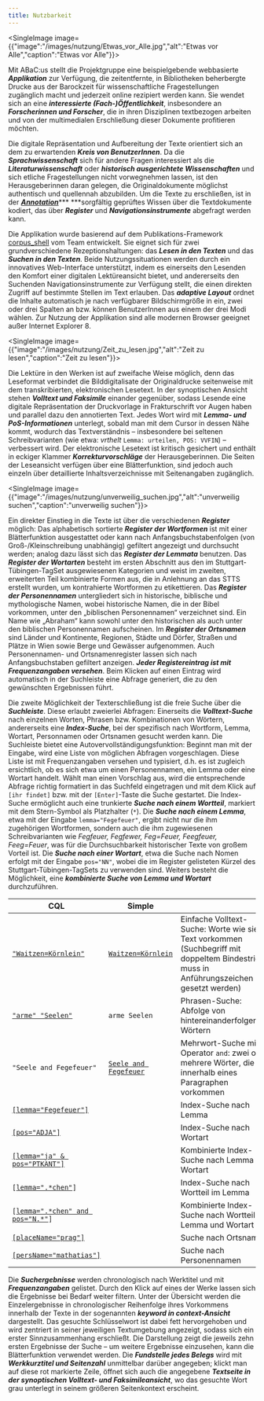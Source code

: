 ```yaml
---
title: Nutzbarkeit
---
```

<SingleImage image={{"image":"/images/nutzung/Etwas_vor_Alle.jpg","alt":"Etwas vor Alle","caption":"Etwas vor Alle"}}>

</SingleImage>

Mit ABaC:us stellt die Projektgruppe eine beispielgebende webbasierte ***Applikation*** zur Verfügung, die zeitentfernte, in Bibliotheken beherbergte Drucke aus der Barockzeit für wissenschaftliche Fragestellungen zugänglich macht und jederzeit online rezipiert werden kann. Sie wendet sich an eine ***interessierte (Fach-)Öffentlichkeit***, insbesondere an ***Forscherinnen und Forscher***, die in ihren Disziplinen textbezogen arbeiten und von der multimedialen Erschließung dieser Dokumente profitieren möchten.

Die digitale Repräsentation und Aufbereitung der Texte orientiert sich an dem zu erwartenden ***Kreis von BenutzerInnen***. Da die ***Sprachwissenschaft*** sich für andere Fragen interessiert als die ***Literaturwissenschaft*** oder ***historisch ausgerichtete Wissenschaften*** und sich etliche Fragestellungen nicht vorwegnehmen lassen, ist den Herausgeberinnen daran gelegen, die Originaldokumente möglichst authentisch und quellennah abzubilden. Um die Texte zu erschließen, ist in der [***Annotation***](https://abacus.acdh.oeaw.ac.at/annotation)\*\*\* \*\*\*sorgfältig geprüftes Wissen über die Textdokumente kodiert, das über ***Register*** und ***Navigationsinstrumente*** abgefragt werden kann.

Die Applikation wurde basierend auf dem Publikations-Framework [corpus\_shell](https://clarin.oeaw.ac.at/ccv/corpus_shell) vom Team entwickelt. Sie eignet sich für zwei grundverschiedene Rezeptionshaltungen: das ***Lesen in den Texten*** und das ***Suchen in den Texten***. Beide Nutzungssituationen werden durch ein innovatives Web-Interface unterstützt, indem es einerseits den Lesenden den Komfort einer digitalen Lektüreansicht bietet, und andererseits den Suchenden Navigationsinstrumente zur Verfügung stellt, die einen direkten Zugriff auf bestimmte Stellen im Text erlauben. Das ***adaptive Layout*** ordnet die Inhalte automatisch je nach verfügbarer Bildschirmgröße in ein, zwei oder drei Spalten an bzw. können BenutzerInnen aus einem der drei Modi wählen. Zur Nutzung der Applikation sind alle modernen Browser geeignet außer Internet Explorer 8.

<SingleImage image={{"image":"/images/nutzung/Zeit_zu_lesen.jpg","alt":"Zeit zu lesen","caption":"Zeit zu lesen"}}>

</SingleImage>

Die Lektüre in den Werken ist auf zweifache Weise möglich, denn das Leseformat verbindet die Bilddigitalisate der Originaldrucke seitenweise mit dem transkribierten, elektronischen Lesetext. In der synoptischen Ansicht stehen ***Volltext und Faksimile*** einander gegenüber, sodass Lesende eine digitale Repräsentation der Druckvorlage in Frakturschrift vor Augen haben und parallel dazu den annotierten Text. Jedes Wort wird mit ***Lemma- und PoS-Informationen*** unterlegt, sobald man mit dem Cursor in dessen Nähe kommt, wodurch das Textverständnis – insbesondere bei seltenen Schreibvarianten (wie etwa: *vrthelt* `Lemma: urteilen, POS: VVFIN`) – verbessert wird. Der elektronische Lesetext ist kritisch gesichert und enthält in eckiger Klammer ***Korrekturvorschläge*** der Herausgeberinnen. Die Seiten der Leseansicht verfügen über eine Blätterfunktion, sind jedoch auch einzeln über detaillierte Inhaltsverzeichnisse mit Seitenangaben zugänglich.

<SingleImage image={{"image":"/images/nutzung/unverweilig_suchen.jpg","alt":"unverweilig suchen","caption":"unverweilig suchen"}}>

</SingleImage>

Ein direkter Einstieg in die Texte ist über die verschiedenen ***Register*** möglich: Das alphabetisch sortierte ***Register der Wortformen*** ist mit einer Blätterfunktion ausgestattet oder kann nach Anfangsbuchstabenfolgen (von Groß-/Kleinschreibung unabhängig) gefiltert angezeigt und durchsucht werden; analog dazu lässt sich das ***Register der Lemmata*** benutzen. Das ***Register der Wortarten*** besteht im ersten Abschnitt aus den im Stuttgart-Tübingen-TagSet ausgewiesenen Kategorien und weist im zweiten, erweiterten Teil kombinierte Formen aus, die in Anlehnung an das STTS erstellt wurden, um kontrahierte Wortformen zu etikettieren. Das ***Register der Personennamen*** untergliedert sich in historische, biblische und mythologische Namen, wobei historische Namen, die in der Bibel vorkommen, unter den „biblischen Personennamen“ verzeichnet sind. Ein Name wie „Abraham“ kann sowohl unter den historischen als auch unter den biblischen Personennamen aufscheinen. Im ***Register der Ortsnamen*** sind Länder und Kontinente, Regionen, Städte und Dörfer, Straßen und Plätze in Wien sowie Berge und Gewässer aufgenommen. Auch Personennamen- und Ortsnamenregister lassen sich nach Anfangsbuchstaben gefiltert anzeigen. ***Jeder Registereintrag ist mit Frequenzangaben versehen***. Beim Klicken auf einen Eintrag wird automatisch in der Suchleiste eine Abfrage generiert, die zu den gewünschten Ergebnissen führt.

Die zweite Möglichkeit der Texterschließung ist die freie Suche über die ***Suchleiste***. Diese erlaubt zweierlei Abfragen: Einerseits die ***Volltext-Suche*** nach einzelnen Worten, Phrasen bzw. Kombinationen von Wörtern, andererseits eine ***Index-Suche***, bei der spezifisch nach Wortform, Lemma, Wortart, Personnamen oder Ortsnamen gesucht werden kann. Die Suchleiste bietet eine Autovervollständigungsfunktion: Beginnt man mit der Eingabe, wird eine Liste von möglichen Abfragen vorgeschlagen. Diese Liste ist mit Frequenzangaben versehen und typisiert, d.h. es ist zugleich ersichtlich, ob es sich etwa um einen Personennamen, ein Lemma oder eine Wortart handelt. Wählt man einen Vorschlag aus, wird die entsprechende Abfrage richtig formatiert in das Suchfeld eingetragen und mit dem Klick auf `[ihr findet]` bzw. mit der `[Enter]`-Taste die Suche gestartet. Die Index-Suche ermöglicht auch eine trunkierte ***Suche nach einem Wortteil***, markiert mit dem Stern-Symbol als Platzhalter (`*`). Die ***Suche nach einem Lemma***, etwa mit der Eingabe `lemma="Fegefeuer"`, ergibt nicht nur die ihm zugehörigen Wortformen, sondern auch die ihm zugewiesenen Schreibvarianten wie *Fegfeuer, Fegfewer, Feg=Feuer, Feegfeuer, Feeg=Feuer*, was für die Durchsuchbarkeit historischer Texte von großem Vorteil ist. Die ***Suche nach einer Wortart***, etwa die Suche nach Nomen erfolgt mit der Eingabe `pos="NN"`, wobei die im Register gelisteten Kürzel des Stuttgart-Tübingen-TagSets zu verwenden sind. Weiters besteht die Möglichkeit, eine ***kombinierte Suche von Lemma und Wortart*** durchzuführen.

| CQL                                                                                                                                                                                                                                                                                                                                                                       | Simple                                                                                                                                                                                                                                                                                                                                  |                                                                                                                                           |
| ------------------------------------------------------------------------------------------------------------------------------------------------------------------------------------------------------------------------------------------------------------------------------------------------------------------------------------------------------------------------- | --------------------------------------------------------------------------------------------------------------------------------------------------------------------------------------------------------------------------------------------------------------------------------------------------------------------------------------- | ----------------------------------------------------------------------------------------------------------------------------------------- |
| [`"Waitzen=Körnlein"`](https://abacus.acdh-ch-dev.oeaw.ac.at/search?corpname=abacus\&q=q%22Waitzen%3DK%C3%B6rnlein%22+\&viewmode=kwic\&attrs=word%2Clemma%2Ctype%2Cid%2CplaceName%2CpersName\&format=json\&structs=doc%2Cg\&kwicrightctx=100%23\&kwicleftctx=100%23\&refs=doc.id%2Cdoc.title\&pagesize=20\&fromp=1\&selectQueryValue=url)                                 | [`Waitzen=Körnlein`](https://abacus.acdh-ch-dev.oeaw.ac.at/search?corpname=abacus\&q=q%22Waitzen%3DK%C3%B6rnlein%22+\&viewmode=kwic\&attrs=word%2Clemma%2Ctype%2Cid%2CplaceName%2CpersName\&format=json\&structs=doc%2Cg\&kwicrightctx=100%23\&kwicleftctx=100%23\&refs=doc.id%2Cdoc.title\&pagesize=20\&fromp=1\&selectQueryValue=url) | Einfache Volltext-Suche: Worte wie sie im Text vorkommen (Suchbegriff mit doppeltem Bindestrich muss in Anführungszeichen gesetzt werden) |
| [`"arme" "Seelen"`](https://abacus.acdh-ch-dev.oeaw.ac.at/search?corpname=abacus\&q=q%22arme%22+%22Seelen%22+\&viewmode=kwic\&attrs=word%2Clemma%2Ctype%2Cid%2CplaceName%2CpersName\&format=json\&structs=doc%2Cg\&kwicrightctx=100%23\&kwicleftctx=100%23\&refs=doc.id%2Cdoc.title\&pagesize=20\&fromp=1\&selectQueryValue=url)                                          | `arme Seelen`                                                                                                                                                                                                                                                                                                                           | Phrasen-Suche: Abfolge von hintereinanderfolgenden Wörtern                                                                                |
| `"Seele and Fegefeuer"`                                                                                                                                                                                                                                                                                                                                                   | [`Seele and Fegefeuer`](https://acdh.oeaw.ac.at/abacus/corpus.html?query=Seele%20and%20Fegefeuer)                                                                                                                                                                                                                                       | Mehrwort-Suche mit Operator `and`: zwei oder mehrere Wörter, die innerhalb eines Paragraphen vorkommen                                    |
| [`[lemma="Fegefeuer"]`](https://abacus.acdh-ch-dev.oeaw.ac.at/search?corpname=abacus\&q=q%5Blemma%3D%22Fegefeuer%22%5D\&viewmode=kwic\&attrs=word%2Clemma%2Ctype%2Cid%2CplaceName%2CpersName\&format=json\&structs=doc%2Cg\&kwicrightctx=100%23\&kwicleftctx=100%23\&refs=doc.id%2Cdoc.title\&pagesize=20\&fromp=1\&selectQueryValue=url)                                 |                                                                                                                                                                                                                                                                                                                                         | Index-Suche nach Lemma                                                                                                                    |
| [`[pos="ADJA"]`](https://abacus.acdh-ch-dev.oeaw.ac.at/search?corpname=abacus\&q=q%5Bpos%3D%22ADJA%22%5D\&viewmode=kwic\&attrs=word%2Clemma%2Ctype%2Cid%2CplaceName%2CpersName\&format=json\&structs=doc%2Cg\&kwicrightctx=100%23\&kwicleftctx=100%23\&refs=doc.id%2Cdoc.title\&pagesize=20\&fromp=1\&selectQueryValue=url)                                               |                                                                                                                                                                                                                                                                                                                                         | Index-Suche nach Wortart                                                                                                                  |
| [`[lemma="ja" & pos="PTKANT"]`](https://abacus.acdh-ch-dev.oeaw.ac.at/search?corpname=abacus\&q=q%5Blemma%3D%22ja%22+%26+pos%3D%22PTKANT%22%5D\&viewmode=kwic\&attrs=word%2Clemma%2Ctype%2Cid%2CplaceName%2CpersName\&format=json\&structs=doc%2Cg\&kwicrightctx=100%23\&kwicleftctx=100%23\&refs=doc.id%2Cdoc.title\&pagesize=20\&fromp=1\&selectQueryValue=url)         |                                                                                                                                                                                                                                                                                                                                         | Kombinierte Index-Suche nach Lemma und Wortart                                                                                            |
| `[`[`lemma=".*chen"`](https://abacus.acdh-ch-dev.oeaw.ac.at/search?corpname=abacus\&q=q%5Blemma%3D%22.*chen%22%5D\&viewmode=kwic\&attrs=word%2Clemma%2Ctype%2Cid%2CplaceName%2CpersName\&format=json\&structs=doc%2Cg\&kwicrightctx=100%23\&kwicleftctx=100%23\&refs=doc.id%2Cdoc.title\&pagesize=20\&fromp=1\&selectQueryValue=url)`]`                                   |                                                                                                                                                                                                                                                                                                                                         | Index-Suche nach Wortteil im Lemma                                                                                                        |
| `[`[`lemma=".*chen" and pos="N.*"`](https://abacus.acdh-ch-dev.oeaw.ac.at/search?corpname=abacus\&q=q%5Blemma%3D%22.*chen%22+%26+pos%3D%22N.*%22%5D\&viewmode=kwic\&attrs=word%2Clemma%2Ctype%2Cid%2CplaceName%2CpersName\&format=json\&structs=doc%2Cg\&kwicrightctx=100%23\&kwicleftctx=100%23\&refs=doc.id%2Cdoc.title\&pagesize=20\&fromp=1\&selectQueryValue=url)`]` |                                                                                                                                                                                                                                                                                                                                         | Kombinierte Index-Suche nach Wortteil im Lemma und Wortart                                                                                |
| [`[placeName="prag"]`](https://abacus.acdh-ch-dev.oeaw.ac.at/search?corpname=abacus\&q=q%5BplaceName%3D%22prag%22%5D\&viewmode=kwic\&attrs=word%2Clemma%2Ctype%2Cid%2CplaceName%2CpersName\&format=json\&structs=doc%2Cg\&kwicrightctx=100%23\&kwicleftctx=100%23\&refs=doc.id%2Cdoc.title\&pagesize=20\&fromp=1\&selectQueryValue=url)                                   |                                                                                                                                                                                                                                                                                                                                         | Suche nach Ortsnamen.                                                                                                                     |
| [`[persName="mathatias"]`](https://abacus.acdh-ch-dev.oeaw.ac.at/search?corpname=abacus\&q=q%5BpersName%3D%22mathatias%22%5D\&viewmode=kwic\&attrs=word%2Clemma%2Ctype%2Cid%2CplaceName%2CpersName\&format=json\&structs=doc%2Cg\&kwicrightctx=100%23\&kwicleftctx=100%23\&refs=doc.id%2Cdoc.title\&pagesize=20\&fromp=1\&selectQueryValue=url)                           |                                                                                                                                                                                                                                                                                                                                         | Suche nach Personennamen                                                                                                                  |

Die ***Suchergebnisse*** werden chronologisch nach Werktitel und mit ***Frequenzangaben*** gelistet. Durch den Klick auf eines der Werke lassen sich die Ergebnisse bei Bedarf weiter filtern. Unter der Übersicht werden die Einzelergebnisse in chronologischer Reihenfolge ihres Vorkommens innerhalb der Texte in der sogenannten ***keyword in context-Ansicht*** dargestellt. Das gesuchte Schlüsselwort ist dabei fett hervorgehoben und wird zentriert in seiner jeweiligen Textumgebung angezeigt, sodass sich ein erster Sinnzusammenhang erschließt. Die Darstellung zeigt die jeweils zehn ersten Ergebnisse der Suche – um weitere Ergebnisse einzusehen, kann die Blätterfunktion verwendet werden. Die ***Fundstelle jedes Belegs*** wird mit ***Werkkurztitel und Seitenzahl*** unmittelbar darüber angegeben; klickt man auf diese rot markierte Zeile, öffnet sich auch die angegebene ***Textseite in der synoptischen Volltext- und Faksimileansicht***, wo das gesuchte Wort grau unterlegt in seinem größeren Seitenkontext erscheint.

